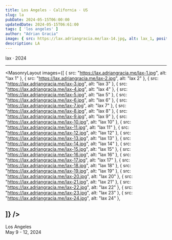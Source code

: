 ```yaml
---
title: Los Angeles · California · US
slug: la
pubDate: 2024-05-15T06:00:00
updatedDate: 2024-05-15T06:61:00
tags: [ 'los angeles' ]
author: "Adrian Gracia"
image: { src: https://lax.adriangracia.me/lax-14.jpg, alt: lax_1, positionx: 20%, positiony: 50% }
description: LA
---
```


lax · 2024

---

<MasonryLayout images={[
    { src: "https://lax.adriangracia.me/lax-1.jpg", alt: "lax 1" },
    { src: "https://lax.adriangracia.me/lax-2.jpg", alt: "lax 2" },
    { src: "https://lax.adriangracia.me/lax-3.jpg", alt: "lax 3" },
    { src: "https://lax.adriangracia.me/lax-4.jpg", alt: "lax 4" },
    { src: "https://lax.adriangracia.me/lax-5.jpg", alt: "lax 5" },
    { src: "https://lax.adriangracia.me/lax-6.jpg", alt: "lax 6" },
    { src: "https://lax.adriangracia.me/lax-7.jpg", alt: "lax 7" },
    { src: "https://lax.adriangracia.me/lax-8.jpg", alt: "lax 8" },
    { src: "https://lax.adriangracia.me/lax-9.jpg", alt: "lax 9" },
    { src: "https://lax.adriangracia.me/lax-10.jpg", alt: "lax 10" },
    { src: "https://lax.adriangracia.me/lax-11.jpg", alt: "lax 11" }, 
    { src: "https://lax.adriangracia.me/lax-12.jpg", alt: "lax 12" }, 
    { src: "https://lax.adriangracia.me/lax-13.jpg", alt: "lax 13" },
    { src: "https://lax.adriangracia.me/lax-14.jpg", alt: "lax 14" },
    { src: "https://lax.adriangracia.me/lax-15.jpg", alt: "lax 15" },
    { src: "https://lax.adriangracia.me/lax-16.jpg", alt: "lax 16" },
    { src: "https://lax.adriangracia.me/lax-17.jpg", alt: "lax 17" },
    { src: "https://lax.adriangracia.me/lax-18.jpg", alt: "lax 18" },
    { src: "https://lax.adriangracia.me/lax-19.jpg", alt: "lax 19" },
    { src: "https://lax.adriangracia.me/lax-20.jpg", alt: "lax 20" },
    { src: "https://lax.adriangracia.me/lax-21.jpg", alt: "lax 21" },
    { src: "https://lax.adriangracia.me/lax-22.jpg", alt: "lax 22" },
    { src: "https://lax.adriangracia.me/lax-23.jpg", alt: "lax 23" },
    { src: "https://lax.adriangracia.me/lax-24.jpg", alt: "lax 24" },

]} />
---


Los Angeles <br/>
May 9 - 12, 2024